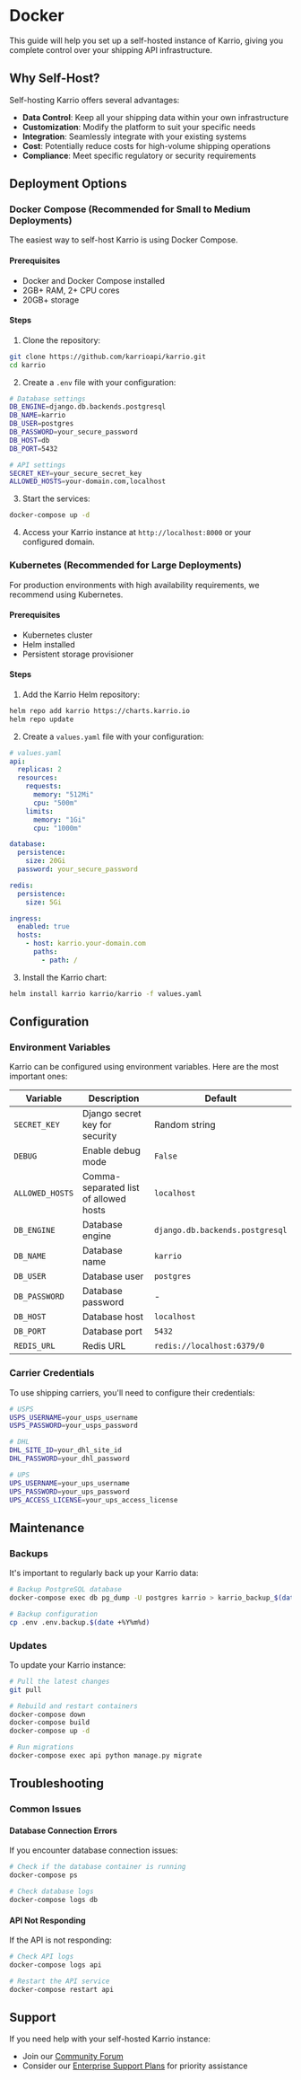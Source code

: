# Docker

This guide will help you set up a self-hosted instance of Karrio, giving you complete control over your shipping API infrastructure.

## Why Self-Host?

Self-hosting Karrio offers several advantages:

- **Data Control**: Keep all your shipping data within your own infrastructure
- **Customization**: Modify the platform to suit your specific needs
- **Integration**: Seamlessly integrate with your existing systems
- **Cost**: Potentially reduce costs for high-volume shipping operations
- **Compliance**: Meet specific regulatory or security requirements

## Deployment Options

### Docker Compose (Recommended for Small to Medium Deployments)

The easiest way to self-host Karrio is using Docker Compose.

#### Prerequisites

- Docker and Docker Compose installed
- 2GB+ RAM, 2+ CPU cores
- 20GB+ storage

#### Steps

1. Clone the repository:

```bash
git clone https://github.com/karrioapi/karrio.git
cd karrio
```

2. Create a `.env` file with your configuration:

```bash
# Database settings
DB_ENGINE=django.db.backends.postgresql
DB_NAME=karrio
DB_USER=postgres
DB_PASSWORD=your_secure_password
DB_HOST=db
DB_PORT=5432

# API settings
SECRET_KEY=your_secure_secret_key
ALLOWED_HOSTS=your-domain.com,localhost
```

3. Start the services:

```bash
docker-compose up -d
```

4. Access your Karrio instance at `http://localhost:8000` or your configured domain.

### Kubernetes (Recommended for Large Deployments)

For production environments with high availability requirements, we recommend using Kubernetes.

#### Prerequisites

- Kubernetes cluster
- Helm installed
- Persistent storage provisioner

#### Steps

1. Add the Karrio Helm repository:

```bash
helm repo add karrio https://charts.karrio.io
helm repo update
```

2. Create a `values.yaml` file with your configuration:

```yaml
# values.yaml
api:
  replicas: 2
  resources:
    requests:
      memory: "512Mi"
      cpu: "500m"
    limits:
      memory: "1Gi"
      cpu: "1000m"

database:
  persistence:
    size: 20Gi
  password: your_secure_password

redis:
  persistence:
    size: 5Gi

ingress:
  enabled: true
  hosts:
    - host: karrio.your-domain.com
      paths:
        - path: /
```

3. Install the Karrio chart:

```bash
helm install karrio karrio/karrio -f values.yaml
```

## Configuration

### Environment Variables

Karrio can be configured using environment variables. Here are the most important ones:

| Variable | Description | Default |
| -------- | ----------- | ------- |
| `SECRET_KEY` | Django secret key for security | Random string |
| `DEBUG` | Enable debug mode | `False` |
| `ALLOWED_HOSTS` | Comma-separated list of allowed hosts | `localhost` |
| `DB_ENGINE` | Database engine | `django.db.backends.postgresql` |
| `DB_NAME` | Database name | `karrio` |
| `DB_USER` | Database user | `postgres` |
| `DB_PASSWORD` | Database password | - |
| `DB_HOST` | Database host | `localhost` |
| `DB_PORT` | Database port | `5432` |
| `REDIS_URL` | Redis URL | `redis://localhost:6379/0` |

### Carrier Credentials

To use shipping carriers, you'll need to configure their credentials:

```bash
# USPS
USPS_USERNAME=your_usps_username
USPS_PASSWORD=your_usps_password

# DHL
DHL_SITE_ID=your_dhl_site_id
DHL_PASSWORD=your_dhl_password

# UPS
UPS_USERNAME=your_ups_username
UPS_PASSWORD=your_ups_password
UPS_ACCESS_LICENSE=your_ups_access_license
```

## Maintenance

### Backups

It's important to regularly back up your Karrio data:

```bash
# Backup PostgreSQL database
docker-compose exec db pg_dump -U postgres karrio > karrio_backup_$(date +%Y%m%d).sql

# Backup configuration
cp .env .env.backup.$(date +%Y%m%d)
```

### Updates

To update your Karrio instance:

```bash
# Pull the latest changes
git pull

# Rebuild and restart containers
docker-compose down
docker-compose build
docker-compose up -d

# Run migrations
docker-compose exec api python manage.py migrate
```

## Troubleshooting

### Common Issues

#### Database Connection Errors

If you encounter database connection issues:

```bash
# Check if the database container is running
docker-compose ps

# Check database logs
docker-compose logs db
```

#### API Not Responding

If the API is not responding:

```bash
# Check API logs
docker-compose logs api

# Restart the API service
docker-compose restart api
```

## Support

If you need help with your self-hosted Karrio instance:

- Join our [Community Forum](https://github.com/orgs/karrioapi/discussions)
- Consider our [Enterprise Support Plans](/platform) for priority assistance

